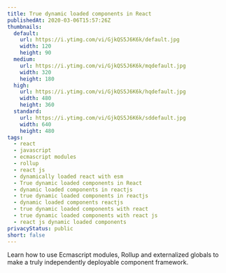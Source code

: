 ```yaml
---
title: True dynamic loaded components in React
publishedAt: 2020-03-06T15:57:26Z
thumbnails:
  default:
    url: https://i.ytimg.com/vi/GjkQS5J6K6k/default.jpg
    width: 120
    height: 90
  medium:
    url: https://i.ytimg.com/vi/GjkQS5J6K6k/mqdefault.jpg
    width: 320
    height: 180
  high:
    url: https://i.ytimg.com/vi/GjkQS5J6K6k/hqdefault.jpg
    width: 480
    height: 360
  standard:
    url: https://i.ytimg.com/vi/GjkQS5J6K6k/sddefault.jpg
    width: 640
    height: 480
tags:
  - react
  - javascript
  - ecmascript modules
  - rollup
  - react js
  - dynamically loaded react with esm
  - True dynamic loaded components in React
  - dynamic loaded components in reactjs
  - true dynamic loaded components in reactjs
  - dynamic loaded components reactjs
  - true dynamic loaded components with react
  - true dynamic loaded components with react js
  - react js dynamic loaded components
privacyStatus: public
short: false
---
```

  
Learn how to use Ecmascript modules, Rollup and externalized globals to make a truly independently deployable component framework.
